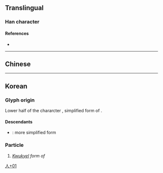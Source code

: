 {{also|ᄉᆞ}}
{{character info}}

==Translingual==

===Han character===
{{Han char|rn=9|rad=人|as=01|sn=3|four=|canj=OI,XXOI|ids=⿱𠆢丶}}

====References====
* {{Han ref|kx=0091.051|dkj=01416|dj=0192.051|hdz=10103.021|uh=4EBD|ud=20157}}

----

==Chinese==
{{zh-see|亼|v}}

----

==Korean==

===Glyph origin===
Lower half of the chararcter {{l|ko|罖}}, simplified form of {{l|ko|羅|tr=ra}}.

====Descendants====
* {{l|ko|丶}}: more simplified form

===Particle===
{{ko-pos|particle|hangeul=라}}

# ''[[kwukyel|Kwukyel]] form of'' {{ko-l|라|to be ''(copula)''}}

[[Category:Korean-only CJKV Characters|人+01]]
